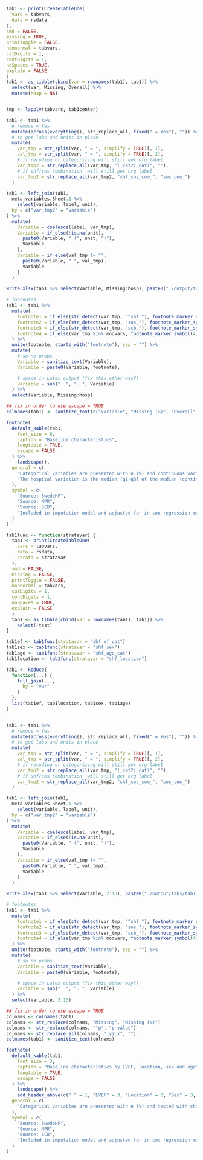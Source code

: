 ```r

tab1 <- print(CreateTableOne(
  vars = tabvars,
  data = rsdata
),
smd = FALSE,
missing = TRUE,
printToggle = FALSE,
nonnormal = tabvars,
catDigits = 1,
contDigits = 1,
noSpaces = TRUE,
explain = FALSE
)
tab1 <- as_tibble(cbind(var = rownames(tab1), tab1)) %>%
  select(var, Missing, Overall) %>%
  mutate(hosp = NA)


tmp <- lapply(tabvars, tab1center)

tab1 <- tab1 %>%
  # remove = Yes
  mutate(across(everything(), str_replace_all, fixed(" = Yes"), "")) %>%
  # to get labs and units in place
  mutate(
    var_tmp = str_split(var, " = ", simplify = TRUE)[, 1],
    val_tmp = str_split(var, " = ", simplify = TRUE)[, 2],
    # if recoding or categorizing will still get org label
    var_tmp2 = str_replace_all(var_tmp, "(_cat2|_cat)", ""),
    # if shf/sos combination  will still get org label
    var_tmp2 = str_replace_all(var_tmp2, "shf_sos_com_", "sos_com_")
  )

tab1 <- left_join(tab1,
  meta.variables.Sheet.1 %>%
    select(variable, label, unit),
  by = c("var_tmp2" = "variable")
) %>%
  mutate(
    Variable = coalesce(label, var_tmp),
    Variable = if_else(!is.na(unit),
      paste0(Variable, " (", unit, ")"),
      Variable
    ),
    Variable = if_else(val_tmp != "",
      paste0(Variable, " ", val_tmp),
      Variable
    )
  )

write.xlsx(tab1 %>% select(Variable, Missing:hosp), paste0("./output/tabs/tab1_", Sys.Date(), ".xlsx"), rowNames = FALSE, overwrite = TRUE)

# footnotes
tab1 <- tab1 %>%
  mutate(
    footnote1 = if_else(str_detect(var_tmp, "^shf_"), footnote_marker_symbol(1), ""),
    footnote2 = if_else(str_detect(var_tmp, "sos_"), footnote_marker_symbol(2), ""),
    footnote3 = if_else(str_detect(var_tmp, "scb_"), footnote_marker_symbol(3), ""),
    footnote4 = if_else(var_tmp %in% modvars, footnote_marker_symbol(4), "")
  ) %>%
  unite(footnote, starts_with("footnote"), sep = "") %>%
  mutate(
    # so no probs
    Variable = sanitize_text(Variable),
    Variable = paste0(Variable, footnote),

    # space in Latex output (fix this other way?)
    Variable = sub("  ", ". ", Variable)
  ) %>%
  select(Variable, Missing:hosp)

## fix in order to use escape = TRUE
colnames(tab1) <- sanitize_text(c("Variable", "Missing (%)", "Overall", "Hospital variation median [q1-q3]"))

footnote(
  default_kable(tab1,
    font_size = 6,
    caption = "Baseline characteristics",
    longtable = TRUE,
    escape = FALSE
  ) %>%
    landscape(),
  general = c(
    "Categorical variables are presented with n (%) and continuous variables with median [q1-q3].",
    "The hospital variation is the median [q1-q3] of the median (continuous variables) or proportion (categorical variables)."
  ),
  symbol = c(
    "Source: SwedeHF",
    "Source: NPR",
    "Source: SCB",
    "Included in imputation model and adjusted for in cox regression models."
  )
)
```

```r

tab1func <- function(stratavar) {
  tab1 <- print(CreateTableOne(
    vars = tabvars,
    data = rsdata,
    strata = stratavar
  ),
  smd = FALSE,
  missing = FALSE,
  printToggle = FALSE,
  nonnormal = tabvars,
  catDigits = 1,
  contDigits = 1,
  noSpaces = TRUE,
  explain = FALSE
  )
  tab1 <- as_tibble(cbind(var = rownames(tab1), tab1)) %>%
    select(-test)
}

tab1ef <- tab1func(stratavar = "shf_ef_cat")
tab1sex <- tab1func(stratavar = "shf_sex")
tab1age <- tab1func(stratavar = "shf_age_cat")
tab1location <- tab1func(stratavar = "shf_location")

tab1 <- Reduce(
  function(...) {
    full_join(...,
      by = "var"
    )
  },
  list(tab1ef, tab1location, tab1sex, tab1age)
)


tab1 <- tab1 %>%
  # remove = Yes
  mutate(across(everything(), str_replace_all, fixed(" = Yes"), "")) %>%
  # to get labs and units in place
  mutate(
    var_tmp = str_split(var, " = ", simplify = TRUE)[, 1],
    val_tmp = str_split(var, " = ", simplify = TRUE)[, 2],
    # if recoding or categorizing will still get org label
    var_tmp2 = str_replace_all(var_tmp, "(_cat2|_cat)", ""),
    # if shf/sos combination  will still get org label
    var_tmp2 = str_replace_all(var_tmp2, "shf_sos_com_", "sos_com_")
  )

tab1 <- left_join(tab1,
  meta.variables.Sheet.1 %>%
    select(variable, label, unit),
  by = c("var_tmp2" = "variable")
) %>%
  mutate(
    Variable = coalesce(label, var_tmp),
    Variable = if_else(!is.na(unit),
      paste0(Variable, " (", unit, ")"),
      Variable
    ),
    Variable = if_else(val_tmp != "",
      paste0(Variable, " ", val_tmp),
      Variable
    )
  )

write.xlsx(tab1 %>% select(Variable, 2:13), paste0("./output/tabs/tab1_stratified_", Sys.Date(), ".xlsx"), rowNames = FALSE, overwrite = TRUE)

# footnotes
tab1 <- tab1 %>%
  mutate(
    footnote1 = if_else(str_detect(var_tmp, "^shf_"), footnote_marker_symbol(1), ""),
    footnote2 = if_else(str_detect(var_tmp, "sos_"), footnote_marker_symbol(2), ""),
    footnote3 = if_else(str_detect(var_tmp, "scb_"), footnote_marker_symbol(3), ""),
    footnote4 = if_else(var_tmp %in% modvars, footnote_marker_symbol(4), "")
  ) %>%
  unite(footnote, starts_with("footnote"), sep = "") %>%
  mutate(
    # so no probs
    Variable = sanitize_text(Variable),
    Variable = paste0(Variable, footnote),

    # space in Latex output (fix this other way?)
    Variable = sub("  ", ". ", Variable)
  ) %>%
  select(Variable, 2:13)

## fix in order to use escape = TRUE
colnams <- colnames(tab1)
colnams <- str_replace(colnams, "Missing", "Missing (%)")
colnams <- str_replace(colnams, "^p", "p-value")
colnams <- str_replace_all(colnams, ".y|.x", "")
colnames(tab1) <- sanitize_text(colnams)

footnote(
  default_kable(tab1,
    font_size = 3,
    caption = "Baseline characteristics by LVEF, location, sex and age",
    longtable = TRUE,
    escape = FALSE
  ) %>%
    landscape() %>%
    add_header_above(c(" " = 1, "LVEF" = 3, "Location" = 3, "Sex" = 3, "Age" = 3)),
  general = c(
    "Categorical variables are presented with n (%) and tested with chi-square test and continuous variables with median [q1-q3] and tested with Kruskal-Wallis test."
  ),
  symbol = c(
    "Source: SwedeHF",
    "Source: NPR",
    "Source: SCB",
    "Included in imputation model and adjusted for in cox regression models."
  )
)
```
